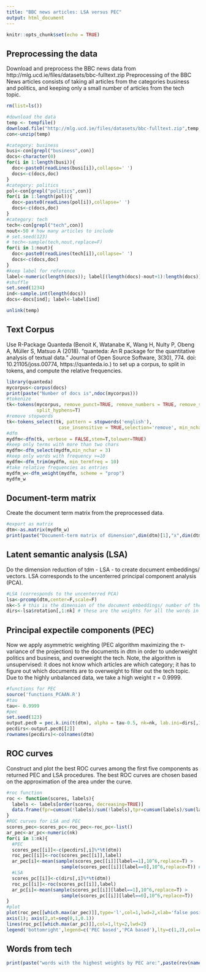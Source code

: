 ---
title: "BBC news articles: LSA versus PEC"
output: html_document
---

```{r setup, include=FALSE,message=FALSE,warning= F}
knitr::opts_chunk$set(echo = TRUE)

```

## Preprocessing the data

Download and preprocess the BBC news data from http://mlg.ucd.ie/files/datasets/bbc-fulltext.zip
Preprocessing of the BBC News articles consists of taking all articles from the categories business and politics, and keeping only a small number of articles from the tech topic.

```{r}
rm(list=ls())

#download the data
temp <- tempfile()
download.file("http://mlg.ucd.ie/files/datasets/bbc-fulltext.zip",temp,quiet = T)
con<-unzip(temp)

#category: business
busi<-con[grepl("business",con)]
docs<-character(0)
for(i in 1:length(busi)){
  doc<-paste0(readLines(busi[i]),collapse=' ')
  docs<-c(docs,doc)
}
#category: politics
pol<-con[grepl("politics",con)]
for(i in 1:length(pol)){
  doc<-paste0(readLines(pol[i]),collapse=' ')
  docs<-c(docs,doc)
}
#category: tech
tech<-con[grepl("tech",con)]
nout<-50 # how many articles to include
# set.seed(123)
# tech<-sample(tech,nout,replace=F)
for(i in 1:nout){
  doc<-paste0(readLines(tech[i]),collapse=' ')
  docs<-c(docs,doc)
}
#keep label for reference
label<-numeric(length(docs)); label[(length(docs)-nout+1):length(docs)]<-1
#shuffle
set.seed(1234)
ind<-sample.int(length(docs))
docs<-docs[ind]; label<-label[ind]

unlink(temp)
```

## Text Corpus

Use R-Package Quanteda (Benoit K, Watanabe K, Wang H, Nulty P, Obeng A, Müller S, Matsuo A (2018). “quanteda: An R package for the quantitative analysis of textual data.” Journal of Open Source Software, 3(30), 774. doi: 10.21105/joss.00774, https://quanteda.io.) to set up a corpus, to split in tokens, and compute the relative frequencies.

```{r, warnings=F, message=FALSE}
library(quanteda)
mycorpus<-corpus(docs)
print(paste("Number of docs is",ndoc(mycorpus)))
#tokenize
tk<-tokens(mycorpus, remove_punct=TRUE, remove_numbers = TRUE, remove_symbols = TRUE,
           split_hyphens=T)
#remove stopwords
tk<-tokens_select(tk, pattern = stopwords('english'),
                   case_insensitive = TRUE,selection='remove', min_nchar=3)
#dfm
mydfm<-dfm(tk, verbose = FALSE,stem=T,tolower=TRUE)
#keep only terms with more than two chars
mydfm<-dfm_select(mydfm,min_nchar = 3)
#keep only words with frequency >=10
mydfm<-dfm_trim(mydfm, min_termfreq = 10)
#take relative frequencies as entries
mydfm_w<-dfm_weight(mydfm, scheme = "prop")
mydfm_w
```
## Document-term matrix

Create the document term matrix from the preprocessed data.

```{r}
#export as matrix
dtm<-as.matrix(mydfm_w)
print(paste("Document-term matrix of dimension",dim(dtm)[1],"x",dim(dtm)[2]))
```

## Latent semantic analysis (LSA)

Do the dimension reduction of tdm - LSA - to create document embeddings/ vectors. LSA corresponds to the uncenterred principal component analysis (PCA).

```{r}
#LSA (corresponds to the uncenterred PCA)
lsa<-prcomp(dtm,center=F,scale=F)
nk<-5 # this is the dimension of the document embeddings/ number of the components
dirs<-lsa$rotation[,1:nk] # these are the weights for all the words in tdm to form the topics contained in the corpus.
```

## Principal expectile components (PEC)

Now we apply asymmetric weighting (PEC algorithm maximizing the $\tau$-variance of the projection) to the documents in dtm in order to underweight politics and business, and overweight the tech. Note, the algorithm is unsupervised: it does not know which articles are which category; it has to figure out which documents are to overweight to filter out the tech topic. Due to the highly unbalanced data, we take a high weight $\tau=0.9999$.

```{r}
#functions for PEC
source('functions_PCAAN.R')
#tau
tau<- 0.9999
#pec
set.seed(123)
output.pec0 = pec.k.ini(t(dtm), alpha = tau-0.5, nk=nk, lab.ini=dirs[,1:nk])
pecdirs<-output.pec0[[2]]
rownames(pecdirs)<-colnames(dtm)
```


## ROC curves

Construct and plot the best ROC curves among the first five components as returned PEC and LSA procedures. The best ROC curves are chosen based on the approximation of the area under the curve.

```{r}
#roc function
roc <- function(scores, labels){
  labels <- labels[order(scores, decreasing=TRUE)]
  data.frame(fpr=cumsum(!labels)/sum(!labels),tpr=cumsum(labels)/sum(labels))
}
#ROC curves for LSA and PEC
scores_pec<-scores_pc<-roc_pec<-roc_pc<-list()
ar_pec<-ar_pc<-numeric(nk)
for(i in 1:nk){
  #PEC
  scores_pec[[i]]<-c(pecdirs[,i]%*%t(dtm))
  roc_pec[[i]]<-roc(scores_pec[[i]],label)
  ar_pec[i]<-mean(sample(scores_pec[[i]][label==1],10^6,replace=T) >
                    sample(scores_pec[[i]][label==0],10^6,replace=T)) # proxi for the area
  #LSA
  scores_pc[[i]]<-c(dirs[,i]%*%t(dtm))
  roc_pc[[i]]<-roc(scores_pc[[i]],label)
  ar_pc[i]<-mean(sample(scores_pc[[i]][label==1],10^6,replace=T) >
                    sample(scores_pc[[i]][label==0],10^6,replace=T))
}
#plot
plot(roc_pec[[which.max(ar_pec)]],type='l',col=1,lwd=2,xlab='false positive rate',ylab='true positive rate',axes=F,ylim=c(0,1))
axis(1); axis(2,at=seq(0,1,0.1))
lines(roc_pc[[which.max(ar_pc)]],col=1,lty=2,lwd=2)
legend('bottomright',legend=c('PEC based','PCA based'),lty=c(1,2),col=c(1,1),cex=1,border=NA)

```

## Words from tech

```{r}
print(paste("words with the highest weights by PEC are:",paste(rev(names(tail(sort(abs(pecdirs[,5])),20))),collapse="; ")))
```

